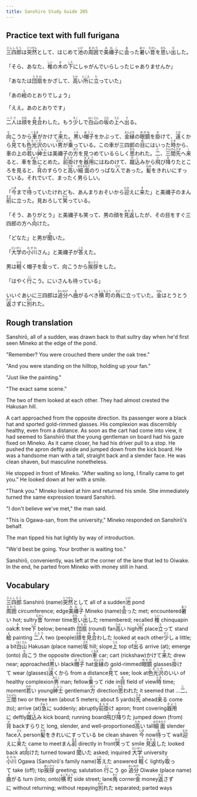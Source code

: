 ```yaml
---
title: Sanshiro Study Guide 205
---
```


## Practice text with full furigana

<p>
<ruby><rb>三四郎</rb><rt>さんしろう</rt></ruby>は<ruby><rb>突然</rb><rt>とつぜん</rt></ruby>として、はじめて<ruby><rb>池</rb><rt>いけ</rt></ruby>の<ruby><rb>周囲</rb><rt>まわり</rt></ruby>で<ruby><rb>美禰子</rb><rt>みねこ</rt></ruby>に<ruby><rb>会</rb><rt>あ</rt></ruby>った<ruby><rb>暑</rb><rt>あつ</rt></ruby>い<ruby><rb>昔</rb><rt>むかし</rt></ruby>を<ruby><rb>思</rb><rt>おも</rt></ruby>い<ruby><rb>出</rb><rt>だ</rt></ruby>した。
</p>

<p>
「そら、あなた、<ruby><rb>椎</rb><rt>しい</rt></ruby>の<ruby><rb>木</rb><rt>き</rt></ruby>の<ruby><rb>下</rb><rt>した</rt></ruby>にしゃがんでいらしったじゃありませんか」
</p>

<p>
「あなたは<ruby><rb>団扇</rb><rt>うちわ</rt></ruby>をかざして、<ruby><rb>高</rb><rt>たか</rt></ruby>い<ruby><rb>所</rb><rt>ところ</rt></ruby>に<ruby><rb>立</rb><rt>た</rt></ruby>っていた」
</p>

<p>
「あの<ruby><rb>絵</rb><rt>え</rt></ruby>のとおりでしょう」
</p>

「ええ。あのとおりです」

<p>
<ruby><rb>二人</rb><rt>ふたり</rt></ruby>は<ruby><rb>顔</rb><rt>かお</rt></ruby>を<ruby><rb>見合</rb><rt>みあ</rt></ruby>わした。もう<ruby><rb>少</rb><rt>すこ</rt></ruby>しで<ruby><rb>白山</rb><rt>はくさん</rt></ruby>の<ruby><rb>坂</rb><rt>さか</rt></ruby>の<ruby><rb>上</rb><rt>うえ</rt></ruby>へ<ruby><rb>出</rb><rt>で</rt></ruby>る。
</p>

<p>
<ruby><rb>向</rb><rt>む</rt></ruby>こうから<ruby><rb>車</rb><rt>くるま</rt></ruby>がかけて<ruby><rb>来</rb><rt>き</rt></ruby>た。<ruby><rb>黒</rb><rt>くろ</rt></ruby>い<ruby><rb>帽子</rb><rt>ぼうし</rt></ruby>をかぶって、<ruby><rb>金縁</rb><rt>きんぶち</rt></ruby>の<ruby><rb>眼鏡</rb><rt>めがね</rt></ruby>を<ruby><rb>掛</rb><rt>か</rt></ruby>けて、<ruby><rb>遠</rb><rt>とお</rt></ruby>くから<ruby><rb>見</rb><rt>み</rt></ruby>ても<ruby><rb>色光沢</rb><rt>いろつや</rt></ruby>のいい<ruby><rb>男</rb><rt>おとこ</rt></ruby>が<ruby><rb>乗</rb><rt>の</rt></ruby>っている。この車が三四郎の<ruby><rb>目</rb><rt>め</rt></ruby>にはいった<ruby><rb>時</rb><rt>とき</rt></ruby>から、車の上の<ruby><rb>若</rb><rt>わか</rt></ruby>い<ruby><rb>紳士</rb><rt>しんし</rt></ruby>は美禰子の<ruby><rb>方</rb><rt>ほう</rt></ruby>を見つめているらしく<ruby><rb>思</rb><rt>おも</rt></ruby>われた。<ruby><rb>二</rb><rt>に</rt></ruby>、<ruby><rb>三間</rb><rt>さんげん</rt></ruby><ruby><rb>先</rb><rt>さき</rt></ruby>へ<ruby><rb>来</rb><rt>く</rt></ruby>ると、車を<ruby><rb>急</rb><rt>きゅう</rt></ruby>にとめた。<ruby><rb>前掛</rb><rt>まえか</rt></ruby>けを<ruby><rb>器用</rb><rt>きよう</rt></ruby>にはねのけて、<ruby><rb>蹴込</rb><rt>けこ</rt></ruby>みから<ruby><rb>飛</rb><rt>と</rt></ruby>び<ruby><rb>降</rb><rt>お</rt></ruby>りたところを見ると、<ruby><rb>背</rb><rt>せ</rt></ruby>のすらりと<ruby><rb>高</rb><rt>たか</rt></ruby>い<ruby><rb>細面</rb><rt>ほそおもて</rt></ruby>のりっぱな<ruby><rb>人</rb><rt>ひと</rt></ruby>であった。<ruby><rb>髪</rb><rt>かみ</rt></ruby>をきれいにすっている。それでいて、まったく男らしい。
</p>

<p>
「<ruby><rb>今</rb><rt>いま</rt></ruby>まで<ruby><rb>待</rb><rt>ま</rt></ruby>っていたけれども、あんまりおそいから<ruby><rb>迎</rb><rt>むか</rt></ruby>えに<ruby><rb>来</rb><rt>き</rt></ruby>た」と美禰子のまん<ruby><rb>前</rb><rt>まえ</rt></ruby>に立った。見おろして<ruby><rb>笑</rb><rt>わら</rt></ruby>っている。
</p>

<p>
「そう、ありがとう」と美禰子も笑って、男の顔を<ruby><rb>見返</rb><rt>みかえ</rt></ruby>したが、その目をすぐ三四郎の方へ<ruby><rb>向</rb><rt>む</rt></ruby>けた。
</p>

<p>
「どなた」と男が<ruby><rb>聞</rb><rt>き</rt></ruby>いた。
</p>

<p>
「<ruby><rb>大学</rb><rt>だいがく</rt></ruby>の<ruby><rb>小川</rb><rt>おがわ</rt></ruby>さん」と美禰子が<ruby><rb>答</rb><rt>こた</rt></ruby>えた。
</p>

<p>
男は<ruby><rb>軽</rb><rt>かる</rt></ruby>く帽子を<ruby><rb>取</rb><rt>と</rt></ruby>って、向こうから<ruby><rb>挨拶</rb><rt>あいさつ</rt></ruby>をした。
</p>

<p>
「はやく<ruby><rb>行</rb><rt>い</rt></ruby>こう。にいさんも待っている」
</p>

<p>
いいぐあいに三四郎は<ruby><rb>追分</rb><rt>おいわけ</rt></ruby>へ<ruby><rb>曲</rb><rt>ま</rt></ruby>がるべき<ruby><rb>横町</rb><rt>よこちょう</rt></ruby>の<ruby><rb>角</rb><rt>かど</rt></ruby>に立っていた。<ruby><rb>金</rb><rt>かね</rt></ruby>はとうとう<ruby><rb>返</rb><rt>かえ</rt></ruby>さずに<ruby><rb>別</rb><rt>わか</rt></ruby>れた。
</p>


## Rough translation

Sanshirō, all of a sudden, was drawn back to that sultry day when he'd first seen Mineko at the edge of the pond.

"Remember? You were crouched there under the oak tree."

"And you were standing on the hilltop, holding up your fan."

"Just like the painting." 

"The exact same scene."

The two of them looked at each other. They had almost crested the Hakusan hill.

A cart approached from the opposite direction. Its passenger wore a black hat and sported gold-rimmed glasses. His complexion was discernibly healthy, even from a distance. As soon as the cart had come into view, it had seemed to Sanshirō that the young gentleman on board had his gaze fixed on Mineko. As it came closer, he had his driver pull to a stop. He pushed the apron deftly aside and jumped down from the kick board. He was a handsome man with a tall, straight back and a slender face. He was clean shaven, but masculine nonetheless.

He stopped in front of Mineko. "After waiting so long, I finally came to get you." He looked down at her with a smile.

"Thank you." Mineko looked at him and returned his smile. She immediately turned the same expression toward Sanshirō.

"I don't believe we've met," the man said.

"This is Ogawa-san, from the university," Mineko responded on Sanshirō's behalf.

The man tipped his hat lightly by way of introduction.

"We'd best be going. Your brother is waiting too."

Sanshirō, conveniently, was left at the corner of the lane that led to Oiwake. In the end, he parted from Mineko with money still in hand.     


## Vocabulary

<p>
<span class="vocabstudy"><ruby><rb>三四郎</rb><rt>さんしろう</rt></ruby>&nbsp;Sanshirō (name)</span><span class="vocabstudy"><ruby><rb>突然</rb><rt>とつぜん</rt></ruby>として&nbsp;all of a sudden</span><span class="vocabstudy"><ruby><rb>池</rb><rt>いけ</rt></ruby>&nbsp;pond</span><span class="vocabstudy"><ruby><rb>周囲</rb><rt>まわり</rt></ruby>&nbsp;circumference; edge</span><span class="vocabstudy"><ruby><rb>美禰子</rb><rt>みねこ</rt></ruby>&nbsp;Mineko (name)</span><span class="vocabstudy"><ruby><rb>会</rb><rt>あ</rt></ruby>った&nbsp;met; encountered</span><span class="vocabstudy"><ruby><rb>暑</rb><rt>あつ</rt></ruby>い&nbsp;hot; sultry</span><span class="vocabstudy"><ruby><rb>昔</rb><rt>むかし</rt></ruby>&nbsp;former time</span><span class="vocabstudy"><ruby><rb>思</rb><rt>おも</rt></ruby>い<ruby><rb>出</rb><rt>だ</rt></ruby>した&nbsp;remembered; recalled</span>
<span class="vocabstudy"><ruby><rb>椎</rb><rt>しい</rt></ruby>&nbsp;chinquapin oak</span><span class="vocabstudy"><ruby><rb>木</rb><rt>き</rt></ruby>&nbsp;tree</span><span class="vocabstudy"><ruby><rb>下</rb><rt>した</rt></ruby>&nbsp;below; beneath</span>
<span class="vocabstudy"><ruby><rb>団扇</rb><rt>うちわ</rt></ruby>&nbsp;(round) fan</span><span class="vocabstudy"><ruby><rb>高</rb><rt>たか</rt></ruby>い&nbsp;high</span><span class="vocabstudy"><ruby><rb>所</rb><rt>ところ</rt></ruby>&nbsp;place</span><span class="vocabstudy"><ruby><rb>立</rb><rt>た</rt></ruby>って&nbsp;stand</span>
<span class="vocabstudy"><ruby><rb>絵</rb><rt>え</rt></ruby>&nbsp;painting</span>
<span class="vocabstudy"><ruby><rb>二人</rb><rt>ふたり</rt></ruby>&nbsp;two (people)</span><span class="vocabstudy"><ruby><rb>顔</rb><rt>かお</rt></ruby>を<ruby><rb>見合</rb><rt>みあ</rt></ruby>わした&nbsp;looked at each other</span><span class="vocabstudy"><ruby><rb>少</rb><rt>すこ</rt></ruby>し&nbsp;a little; a bit</span><span class="vocabstudy"><ruby><rb>白山</rb><rt>はくさん</rt></ruby>&nbsp;Hakusan (place name)</span><span class="vocabstudy"><ruby><rb>坂</rb><rt>さか</rt></ruby>&nbsp;hill; slope</span><span class="vocabstudy"><ruby><rb>上</rb><rt>うえ</rt></ruby>&nbsp;top of</span><span class="vocabstudy"><ruby><rb>出</rb><rt>で</rt></ruby>る&nbsp;arrive (at); emerge (onto)</span>
<span class="vocabstudy"><ruby><rb>向</rb><rt>む</rt></ruby>こう&nbsp;the opposite direction</span><span class="vocabstudy"><ruby><rb>車</rb><rt>くるま</rt></ruby>&nbsp;car; cart (rickshaw)</span><span class="vocabstudy">かけて<ruby><rb>来</rb><rt>き</rt></ruby>た&nbsp;drew near; approached</span><span class="vocabstudy"><ruby><rb>黒</rb><rt>くろ</rt></ruby>い&nbsp;black</span><span class="vocabstudy"><ruby><rb>帽子</rb><rt>ぼうし</rt></ruby>&nbsp;hat</span><span class="vocabstudy"><ruby><rb>金縁</rb><rt>きんぶち</rt></ruby>の&nbsp;gold-rimmed</span><span class="vocabstudy"><ruby><rb>眼鏡</rb><rt>めがね</rt></ruby>&nbsp;glasses</span><span class="vocabstudy"><ruby><rb>掛</rb><rt>か</rt></ruby>けて&nbsp;wear (glasses)</span><span class="vocabstudy"><ruby><rb>遠</rb><rt>とお</rt></ruby>くから&nbsp;from a distance</span><span class="vocabstudy"><ruby><rb>見</rb><rt>み</rt></ruby>て&nbsp;see; look at</span><span class="vocabstudy"><ruby><rb>色光沢</rb><rt>いろつや</rt></ruby>のいい&nbsp;of healthy complexion</span><span class="vocabstudy"><ruby><rb>男</rb><rt>おとこ</rt></ruby>&nbsp;man; fellow</span><span class="vocabstudy"><ruby><rb>乗</rb><rt>の</rt></ruby>って&nbsp;ride in</span><span class="vocabstudy"><ruby><rb>目</rb><rt>め</rt></ruby>&nbsp;field of view</span><span class="vocabstudy"><ruby><rb>時</rb><rt>とき</rt></ruby>&nbsp;time; moment</span><span class="vocabstudy"><ruby><rb>若</rb><rt>わか</rt></ruby>い&nbsp;young</span><span class="vocabstudy"><ruby><rb>紳士</rb><rt>しんし</rt></ruby>&nbsp;gentleman</span><span class="vocabstudy"><ruby><rb>方</rb><rt>ほう</rt></ruby>&nbsp;direction</span><span class="vocabstudy"><ruby><rb>思</rb><rt>おも</rt></ruby>われた&nbsp;it seemed that ...</span><span class="vocabstudy"><ruby><rb>二</rb><rt>に</rt></ruby>、<ruby><rb>三間</rb><rt>さんげん</rt></ruby>&nbsp;two or three ken (about 5 meters; about 5 yards)</span><span class="vocabstudy"><ruby><rb>先</rb><rt>さき</rt></ruby>&nbsp;ahead</span><span class="vocabstudy"><ruby><rb>来</rb><rt>く</rt></ruby>る&nbsp;come (to); arrive (at)</span><span class="vocabstudy"><ruby><rb>急</rb><rt>きゅう</rt></ruby>に&nbsp;suddenly; abruptly</span><span class="vocabstudy"><ruby><rb>前掛</rb><rt>まえか</rt></ruby>け&nbsp;apron; front covering</span><span class="vocabstudy"><ruby><rb>器用</rb><rt>きよう</rt></ruby>に&nbsp;deftly</span><span class="vocabstudy"><ruby><rb>蹴込</rb><rt>けこ</rt></ruby>み&nbsp;kick board; running board</span><span class="vocabstudy"><ruby><rb>飛</rb><rt>と</rt></ruby>び<ruby><rb>降</rb><rt>お</rt></ruby>りた&nbsp;jumped down (from)</span><span class="vocabstudy"><ruby><rb>背</rb><rt>せ</rt></ruby>&nbsp;back</span><span class="vocabstudy">すらりと&nbsp;long, slender, and well-proportioned</span><span class="vocabstudy"><ruby><rb>高</rb><rt>たか</rt></ruby>い&nbsp;tall</span><span class="vocabstudy"><ruby><rb>細面</rb><rt>ほそおもて</rt></ruby>&nbsp;slender face</span><span class="vocabstudy"><ruby><rb>人</rb><rt>ひと</rt></ruby>&nbsp;person</span><span class="vocabstudy"><ruby><rb>髪</rb><rt>かみ</rt></ruby>をきれいにすっている&nbsp;be clean shaven</span>
<span class="vocabstudy"><ruby><rb>今</rb><rt>いま</rt></ruby>&nbsp;now</span><span class="vocabstudy"><ruby><rb>待</rb><rt>ま</rt></ruby>って&nbsp;wait</span><span class="vocabstudy"><ruby><rb>迎</rb><rt>むか</rt></ruby>えに<ruby><rb>来</rb><rt>き</rt></ruby>た&nbsp;came to meet</span><span class="vocabstudy">まん<ruby><rb>前</rb><rt>まえ</rt></ruby>&nbsp;directly in front</span><span class="vocabstudy"><ruby><rb>笑</rb><rt>わら</rt></ruby>って&nbsp;smile</span>
<span class="vocabstudy"><ruby><rb>見返</rb><rt>みかえ</rt></ruby>した&nbsp;looked back at</span><span class="vocabstudy"><ruby><rb>向</rb><rt>む</rt></ruby>けた&nbsp;turned toward</span>
<span class="vocabstudy"><ruby><rb>聞</rb><rt>き</rt></ruby>いた&nbsp;asked; inquired</span>
<span class="vocabstudy"><ruby><rb>大学</rb><rt>だいがく</rt></ruby>&nbsp;university</span><span class="vocabstudy"><ruby><rb>小川</rb><rt>おがわ</rt></ruby>&nbsp;Ogawa (Sanshirō's family name)</span><span class="vocabstudy"><ruby><rb>答</rb><rt>こた</rt></ruby>えた&nbsp;answered</span>
<span class="vocabstudy"><ruby><rb>軽</rb><rt>かる</rt></ruby>く&nbsp;lightly</span><span class="vocabstudy"><ruby><rb>取</rb><rt>と</rt></ruby>って&nbsp;take (off); tip</span><span class="vocabstudy"><ruby><rb>挨拶</rb><rt>あいさつ</rt></ruby>&nbsp;greeting; salutation</span>
<span class="vocabstudy"><ruby><rb>行</rb><rt>い</rt></ruby>こう&nbsp;go</span>
<span class="vocabstudy"><ruby><rb>追分</rb><rt>おいわけ</rt></ruby>&nbsp;Oiwake (place name)</span><span class="vocabstudy"><ruby><rb>曲</rb><rt>ま</rt></ruby>がる&nbsp;turn (into; onto)</span><span class="vocabstudy"><ruby><rb>横町</rb><rt>よこちょう</rt></ruby>&nbsp;side street; lane</span><span class="vocabstudy"><ruby><rb>角</rb><rt>かど</rt></ruby>&nbsp;corner</span><span class="vocabstudy"><ruby><rb>金</rb><rt>かね</rt></ruby>&nbsp;money</span><span class="vocabstudy"><ruby><rb>返</rb><rt>かえ</rt></ruby>さずに&nbsp;without returning; without repaying</span><span class="vocabstudy"><ruby><rb>別</rb><rt>わか</rt></ruby>れた&nbsp;separated; parted ways</span>
</p>
